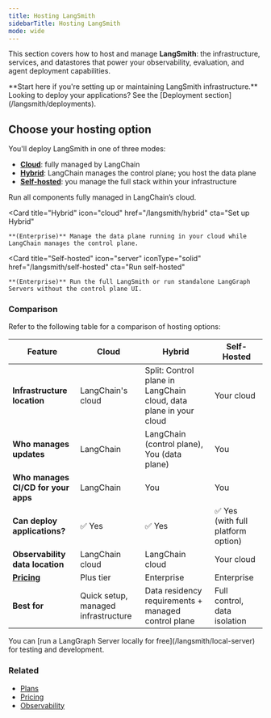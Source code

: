 ```yaml
---
title: Hosting LangSmith
sidebarTitle: Hosting LangSmith
mode: wide
---
```


This section covers how to host and manage **LangSmith**: the infrastructure, services, and datastores that power your observability, evaluation, and agent deployment capabilities.

<Callout icon="building" color="#2563EB" iconType="regular">
**Start here if you're setting up or maintaining LangSmith infrastructure.** Looking to deploy your applications? See the [Deployment section](/langsmith/deployments).
</Callout>

## Choose your hosting option

You'll deploy LangSmith in one of three modes:
- [**Cloud**](/langsmith/cloud): fully managed by LangChain
- [**Hybrid**](/langsmith/hybrid): LangChain manages the <Tooltip tip="The LangSmith UI and APIs for managing deployments.">control plane</Tooltip>; you host the <Tooltip tip="The runtime environment where your LangGraph Servers and agents execute.">data plane</Tooltip>
- [**Self-hosted**](/langsmith/self-hosted): you manage the full stack within your infrastructure

<Columns cols={3}>
  <Card
    title="Cloud"
    icon="cloud"
    iconType="solid"
    href="/langsmith/cloud"
    cta="Get started"
  >
    Run all components fully managed in LangChain’s cloud.
  </Card>

  <Card
    title="Hybrid"
    icon="cloud"
    href="/langsmith/hybrid"
    cta="Set up Hybrid"
  >
    **(Enterprise)** Manage the data plane running in your cloud while LangChain manages the control plane.
  </Card>

  <Card
    title="Self-hosted"
    icon="server"
    iconType="solid"
    href="/langsmith/self-hosted"
    cta="Run self-hosted"
  >
    **(Enterprise)** Run the full LangSmith or run standalone LangGraph Servers without the control plane UI.
  </Card>
</Columns>

### Comparison

Refer to the following table for a comparison of hosting options:

| Feature | **Cloud** | **Hybrid** | **Self-Hosted** |
|---------|-----------|------------|-----------------|
| **Infrastructure location** | LangChain's cloud | Split: Control plane in LangChain cloud, data plane in your cloud | Your cloud |
| **Who manages updates** | LangChain | LangChain (control plane), You (data plane) | You |
| **Who manages CI/CD for your apps** | LangChain | You | You |
| **Can deploy applications?** | ✅ Yes | ✅ Yes | ✅ Yes (with full platform option) |
| **Observability data location** | LangChain cloud | LangChain cloud | Your cloud |
| **[Pricing](https://www.langchain.com/plans)** | Plus tier | Enterprise | Enterprise |
| **Best for** | Quick setup, managed infrastructure | Data residency requirements + managed control plane | Full control, data isolation |

<Tip>
You can [run a LangGraph Server locally for free](/langsmith/local-server) for testing and development.
</Tip>

### Related

- [Plans](https://langchain.com/pricing)
- [Pricing](https://www.langchain.com/plans)
- [Observability](/langsmith/observability)
